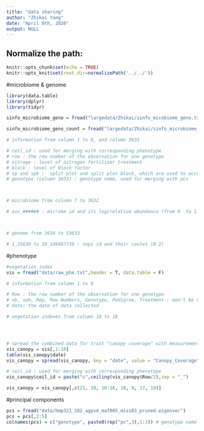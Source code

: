 ```yaml
---
title: "data sharing"
author: "Zhikai Yang"
date: "April 8th, 2020"
output: NULL
---
```



## Normalize the path:

```r
knitr::opts_chunk$set(echo = TRUE) 
knitr::opts_knit$set(root.dir=normalizePath('../../')) 
```

#microbiome & genome
```r
library(data.table)
library(dplyr)
library(tidyr)

sinfo_microbiome_geno = fread("largedata/Zhikai/sinfo_micobiome_geno.txt",header = T, data.table = F)

sinfo_microbiome_geno_count = fread("largedata/Zhikai/sinfo_microbiome_geno_count.txt",header = T, data.table = F)

# information from column 1 to 6, and column 3633

# ceil_id : used for merging with corresponding phenotype
# row : the row number of the observation for one genotype
# nitroge : level of nitrogen fertilizer treatment
# block : level of block factor
# sp and spb :  split plot and split plot block, which are used to account for location variation, I didn't used the information in analysis
# genotype (column 3633) : genotype name, used for merging with pcs



# microbiome from column 7 to 3632

# asv_###### : microbe id and its log(relative abundance (from 0  to 1) + 0.001 (a small pseudocount, so that log transformation works))



# genome from 3634 to 53633

# 1_25630 to 10_149467739 : snps id and their vaules (0-2)

```

#phenotype
```r
#vegetation index
vis = fread("data/raw_phe.txt",header = T, data.table = F)

# information from column 1 to 9

# Row : the row number of the observation for one genotype
# sb, spb, Rep, Row.Numbers, Genotype, Pedigree, Treatment : won't be used 
# date: the date of data collected

# vegetation indexes from column 10 to 18




# spread the combined data for trait "canopy coverage" with measurements from date 6-July to 5-Sep
vis_canopy = vis[,1:10]
table(vis_canopy$date)
vis_canopy = spread(vis_canopy, key = "date", value = "Canopy_Coverage") 

# ceil_id : used for merging with corresponding phenotype
vis_canopy$ceil_id = paste("c",ceiling(vis_canopy$Row/2),sep = "_") 

vis_canopy = vis_canopy[,c(21, 20, 10:16, 18, 9, 17, 19)]


```

#principal components
```r
pcs = fread("data/hmp321_282_agpv4_maf005_miss03_pruned.eigenvec")
pcs = pcs[,2:5]
colnames(pcs) = c("genotype", paste0(rep("pc",3),1:3)) # genotype name used for merging with genome data

```

